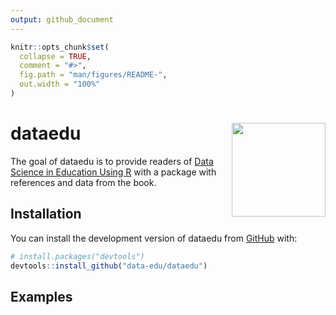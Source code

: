 ```yaml
---
output: github_document
---
```


<!-- README.md is generated from README.Rmd. Please edit that file -->

```r
knitr::opts_chunk$set(
  collapse = TRUE,
  comment = "#>",
  fig.path = "man/figures/README-",
  out.width = "100%"
)
```

# dataedu <img src="./img/hex.png" align = "right" height="150"/>

<!-- badges: start -->
<!-- badges: end -->

The goal of dataedu is to provide readers of [Data Science in Education Using R](https://github.com/data-edu/data-science-in-education) with a package with references and data from the book.

## Installation

You can install the development version of dataedu from [GitHub](https://github.com/) with:

``` r
# install.packages("devtools")
devtools::install_github("data-edu/dataedu")
```

## Examples


